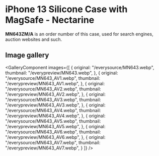 
# iPhone 13 Silicone Case with MagSafe - Nectarine

<Callout type='info' emoji='👉🏻'>**MN643ZM/A** is an order number of this case, used for search engines, auction websites and such.</Callout>

## Image gallery

<GalleryComponent
    images={[
      {
        original: "/everysource/MN643.webp",
        thumbnail: "/everypreview/MN643.webp",
      },
      {
        original: "/everysource/MN643_AV1.webp",
        thumbnail: "/everypreview/MN643_AV1.webp",
      },
      {
        original: "/everysource/MN643_AV2.webp",
        thumbnail: "/everypreview/MN643_AV2.webp",
      },
      {
        original: "/everysource/MN643_AV3.webp",
        thumbnail: "/everypreview/MN643_AV3.webp",
      },
      {
        original: "/everysource/MN643_AV4.webp",
        thumbnail: "/everypreview/MN643_AV4.webp",
      },
      {
        original: "/everysource/MN643_AV5.webp",
        thumbnail: "/everypreview/MN643_AV5.webp",
      },
      {
        original: "/everysource/MN643_AV6.webp",
        thumbnail: "/everypreview/MN643_AV6.webp",
      },
      {
        original: "/everysource/MN643_AV7.webp",
        thumbnail: "/everypreview/MN643_AV7.webp",
      }
    ]}
  />
